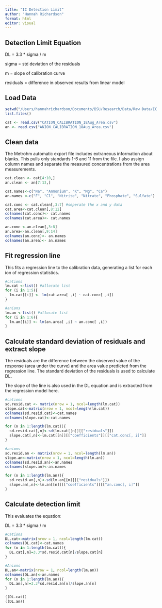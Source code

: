```yaml
---
title: "IC Detection Limit"
author: "Hannah Richardson"
format: html
editor: visual
---
```


## Detection Limit Equation

DL = 3.3 \* sigma / m

sigma = std deviation of the residuals

m = slope of calibration curve

residuals = difference in observed results from linear model

## Load Data

```r
setwd("/Users/hannahrichardson/Documents/BSU/Research/Data/Raw Data/IC data")
list.files()

cat <- read.csv("CATION_CALIBRATION_18Aug_Area.csv")
an <- read.csv("ANION_CALIBRATION_18Aug_Area.csv")

```

## Clean data

The Metrohm automatic export file includes extraneous information about blanks. This pulls only standards 1-6 and 11 from the file. I also assign column names and separate the measured concentrations from the area measurements.

```r
cat.clean <- cat[4:10,]
an.clean <- an[7:13,]

cat.names<-c("Na", "Ammonium", "K", "Mg", "Ca")
an.names <-c("F", "Cl", "Nitrite", "Nitrate", "Phosphate", "Sulfate")

cat.conc <- cat.clean[,3:7] #seperate the x and y data
cat.area<-cat.clean[,8:12]
colnames(cat.conc)<- cat.names
colnames(cat.area)<- cat.names

an.conc <-an.clean[,3:8]
an.area<-an.clean[,9:14]
colnames(an.conc)<- an.names
colnames(an.area)<- an.names
```

## Fit regression line

This fits a regression line to the calibration data, generating a list for each ion of regression statistics.

```r
#cations
lm.cat <-list() #allocate list
for (i in 1:5){
  lm.cat[[i]] <- lm(cat.area[ ,i] ~ cat.conc[ ,i])
}

#anions
lm.an <-list() #allocate list
for (i in 1:6){
  lm.an[[i]] <- lm(an.area[ ,i] ~ an.conc[ ,i])
}

```

## Calculate standard deviation of residuals and extract slope

The residuals are the difference between the observed value of the response (area under the curve) and the area value predicted from the regression line. The standard deviation of the residuals is used to calculate DL.

The slope of the line is also used in the DL equation and is extracted from the regression model here.

```r
#cations
sd.resid.cat <- matrix(nrow = 1, ncol=length(lm.cat))
slope.cat<-matrix(nrow = 1, ncol=length(lm.cat))
colnames(sd.resid.cat)<-cat.names
colnames(slope.cat)<-cat.names

for (n in 1:length(lm.cat)){
  sd.resid.cat[,n]<-sd(lm.cat[[n]][["residuals"]])
  slope.cat[,n]<-lm.cat[[n]][["coefficients"]][["cat.conc[, i]"]]
}

#anions
sd.resid.an <- matrix(nrow = 1, ncol=length(lm.an))
slope.an<-matrix(nrow = 1, ncol=length(lm.an))
colnames(sd.resid.an)<-an.names
colnames(slope.an)<-an.names

for (n in 1:length(lm.an)){
  sd.resid.an[,n]<-sd(lm.an[[n]][["residuals"]])
  slope.an[,n]<-lm.an[[n]][["coefficients"]][["an.conc[, i]"]]
}
```

## Calculate detection limit

This evaluates the equation:

DL = 3.3 \* sigma / m

```r
#Cations
DL.cat<-matrix(nrow = 1, ncol=length(lm.cat))
colnames(DL.cat)<-cat.names
for (n in 1:length(lm.cat)){
  DL.cat[,n]=3.3*sd.resid.cat[n]/slope.cat[n]
}

#Anions
DL.an<-matrix(nrow = 1, ncol=length(lm.an))
colnames(DL.an)<-an.names
for (n in 1:length(lm.an)){
  DL.an[,n]=3.3*sd.resid.an[n]/slope.an[n]
}

((DL.cat))
((DL.an))
```
